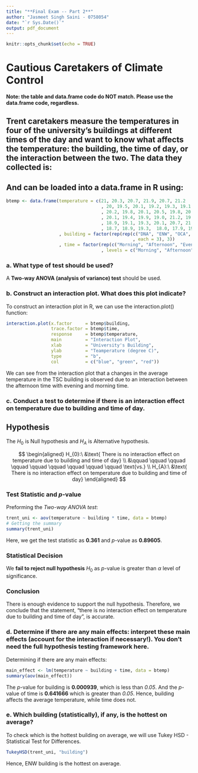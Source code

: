 ```yaml
---
title: "**Final Exam -- Part 2**"
author: "Jasmeet Singh Saini - 0758054"
date: "`r Sys.Date()`"
output: pdf_document
---
```


```r
knitr::opts_chunk$set(echo = TRUE)
```

# Cautious Caretakers of Climate Control

**Note: the table and data.frame code do NOT match. Please use the data.frame code, regardless.**

## Trent caretakers measure the temperatures in four of the university's buildings at different times of the day and want to know what affects the temperature: the building, the time of day, or the interaction between the two. The data they collected is:

## And can be loaded into a data.frame in R using:

```r
btemp <- data.frame(temperature = c(21, 20.3, 20.7, 21.9, 20.7, 21.2
                                    , 20, 19.5, 20.1, 19.2, 19.3, 19.1
                                    , 20.2, 19.8, 20.1, 20.5, 19.8, 20.1
                                    , 20.1, 19.4, 19.9, 19.0, 21.2, 19.5
                                    , 18.9, 19.1, 19.3, 20.1, 20.7, 21.5
                                    , 18.7, 18.9, 19.3,  18.0, 17.9, 19.2)
                    , building = factor(rep(rep(c("DNA", "ENW", "OCA", "TSC")
                                                , each = 3), 3))
                    , time = factor(rep(c("Morning", "Afternoon", "Evening"), 12)
                                    , levels = c("Morning", "Afternoon", "Evening")))
```


### a. What type of test should be used?

A **Two-way ANOVA (analysis of variance) test** should be used. 


### b. Construct an interaction plot. What does this plot indicate? 

To construct an interaction plot in R, we can use the interaction.plot() function:
```r

interaction.plot(x.factor     = btemp$building, 
                 trace.factor = btemp$time,
                 response     = btemp$temperature,
                 main         = "Interaction Plot", 
                 xlab         = "University's Building", 
                 ylab         = "Teamperature (degree C)",
                 type         = "b",
                 col          = c("blue", "green", "red")) 
```

We can see from the interaction plot that a changes in the average temperature in the TSC building is observed due to an interaction between the afternoon time with evening and morning time.


### c. Conduct a test to determine if there is an interaction effect on temperature due to building and time of day.

## Hypothesis

The $H_{0}$ is Null hypothesis and $H_{A}$ is Alternative hypothesis.

$$
\begin{aligned}
H_{0}:\ &\text{ There is no interaction effect on temperature due to building and time of day} \\
&\qquad \qquad \qquad \qquad \qquad \qquad \qquad \qquad \qquad \text{vs.} \\
H_{A}:\ &\text{ There is no interaction effect on temperature due to building and time of day}
\end{aligned}
$$

### Test Statistic and _p_-value

Preforming the *Two-way ANOVA test*:

```r
trent_uni <- aov(temperature ~ building * time, data = btemp)
# Getting the summary
summary(trent_uni)
```

Here, we get the test statistic as **0.361** and *p*-value as **0.89605**.

### Statistical Decision

We **fail to reject null hypothesis** $H_{0}$ as $p$-value is greater than $\alpha$ level of significance.

### Conclusion

There is enough evidence to support the null hypothesis. Therefore, we conclude that the statement, "there is no interaction effect on temperature due to building and time of day", is accurate.

### d. Determine if there are any main effects: interpret these main effects (account for the interaction if necessary!). You don't need the full hypothesis testing framework here.

Determining if there are any main effects:

```r
main_effect <- lm(temperature ~ building + time, data = btemp)
summary(aov(main_effect))
```

The *p*-value for building is **0.000939**, which is less than *0.05*. And the *p*-value of time is **0.641666** which is greater than *0.05*. Hence, building affects the average temperature, while time does not.


### e. Which building (statistically), if any, is the hottest on average?

To check which is the hottest building on average, we will use Tukey HSD - Statistical Test for Differences.   
```r
TukeyHSD(trent_uni, "building")
```

Hence, ENW building is the hottest on average.



